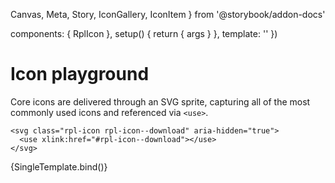   Canvas,
  Meta,
  Story,
  IconGallery,
  IconItem
} from '@storybook/addon-docs'


  components: { RplIcon },
  setup() {
    return { args }
  },
  template: '<RplIcon v-bind="args" />'
})


<Meta title='Base styles/Icons' />

# Icon playground

Core icons are delivered through an SVG sprite, capturing all of the most commonly used icons and referenced via `<use>`.

```
<svg class="rpl-icon rpl-icon--download" aria-hidden="true">
  <use xlink:href="#rpl-icon--download"></use>
</svg>
```

<Canvas>
  <Story
    name='Icon playground'
    argTypes={{
      colour: {
        control: { type: 'select' },
        options: RplColorThemes
      },
      name: {
        control: { type: 'select' },
        options: RplIconNames
      },
      size: {
        control: { type: 'select' },
        options: RplIconSizes
      },
      padded: {
        control: { type: 'boolean' }
      }
    }}
    args={{
      colour: RplColorThemes[0],
      name: RplIconNames[0],
      size: 'l',
      padded: false
    }}
  >
    {SingleTemplate.bind()}
  </Story>
</Canvas>
